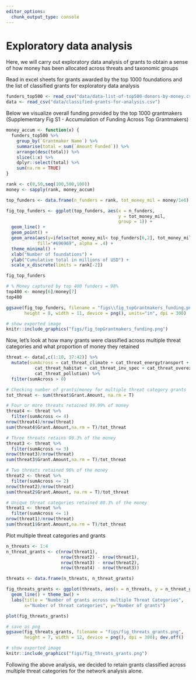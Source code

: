 ```yaml
---
editor_options: 
  chunk_output_type: console
---
```


# Exploratory data analysis

Here, we will carry out exploratory data analysis of grants to obtain a sense of how money has been allocated across threats and taxonomic groups

Read in excel sheets for grants awarded by the top 1000 foundations and the list of classified grants for exploratory data analysis
```r
funders_top500 <- read_csv("data/data-list-of-top500-donors-by-money.csv")
data <- read_csv("data/classified-grants-for-analysis.csv")
```


Below we visualize overall funding provided by the top 1000 grantmakers (Supplementary Fig S1 - Accumulation of Funding Across Top Grantmakers)
```r
money_accum <- function(x) {
  funders_top500 %>%
    group_by(`Grantmaker Name`) %>%
    summarise(total = sum(`Amount Funded`)) %>%
    arrange(desc(total)) %>%
    slice(1:x) %>%
    dplyr::select(total) %>%
    sum(na.rm = TRUE)
}

rank <- c(0,50,seq(100,500,100))
money <- sapply(rank, money_accum)

top_funders <- data.frame(n_funders = rank, tot_money_mil = money/1e6)

fig_top_funders <- ggplot(top_funders, aes(x = n_funders,
                                           y = tot_money_mil,
                                           group = 1)) +
  geom_line() +
  geom_point() +
  geom_area(aes(y=ifelse(tot_money_mil< top_funders[6,2], tot_money_mil, top_funders[6,2])),
            fill="#696969", alpha = .4) +
  theme_minimal() +
  xlab("Number of foundations") +
  ylab("Cumulative total in millions of USD") +
  scale_x_discrete(limits = rank[-2])

fig_top_funders

# % Money captured by top 400 funders = 98%
top400 <- money[6]/money[7]
top400

ggsave(fig_top_funders, filename = "figs\\fig_topGrantmakers_funding.png", 
       height = 8, width = 11, device = png(), units="in", dpi = 300)

```

```r
# show exported image
knitr::include_graphics("figs/fig_topGrantmakers_funding.png")
```

Now, let's look at how many grants were classified across multiple threat categories and what proportion of money they retained
```r
threat <- data[,c(1:10, 37:42)] %>% 
  mutate(sumAcross = cat_threat_climate + cat_threat_energytransport + 
           cat_threat_habitat + cat_threat_inv_spec + cat_threat_overexp + 
           cat_threat_pollution) %>%
  filter(sumAcross > 0)

# Checking number of grants/money for multiple threat category grants
tot_threat <- sum(threat$Grant.Amount, na.rm = T) 

# Four or more threats retained 99.99% of money
threat4 <- threat %>%
  filter(sumAcross <= 4)
nrow(threat4)/nrow(threat)
sum(threat4$Grant.Amount,na.rm = T)/tot_threat

# Three threats retains 99.3% of the money
threat3 <- threat %>%
  filter(sumAcross <= 3)
nrow(threat3)/nrow(threat)
sum(threat3$Grant.Amount,na.rm = T)/tot_threat

# Two threats retained 96% of the money
threat2 <- threat %>%
  filter(sumAcross <= 2)
nrow(threat2)/nrow(threat)
sum(threat2$Grant.Amount, na.rm = T)/tot_threat

# Unique threat categories retained 80.3% of the money
threat1 <- threat %>%
  filter(sumAcross <= 1)
nrow(threat1)/nrow(threat)
sum(threat1$Grant.Amount,na.rm = T)/tot_threat
```

Plot multiple threat categories and grants
```r
n_threats <- 1:4
n_threat_grants <- c(nrow(threat1), 
                     nrow(threat2) - nrow(threat1), 
                     nrow(threat3) - nrow(threat2),
                     nrow(threat4) - nrow(threat3))

threats <- data.frame(n_threats, n_threat_grants)

fig_threats_grants <- ggplot(threats, aes(x = n_threats, y = n_threat_grants)) +
  geom_line() + theme_bw() +
  labs(title = "Number of grants across multiple Threat Categories",
       x="Number of threat categories", y="Number of grants")

plot(fig_threats_grants)

# save as png
ggsave(fig_threats_grants, filename = "figs/fig_threats_grants.png", 
       height = 7, width = 12, device = png(), dpi = 300); dev.off()

```

```r
# show exported image
knitr::include_graphics("figs/fig_threats_grants.png")
```

Following the above analysis, we decided to retain grants classified across multiple threat categories for the network analysis alone. 

